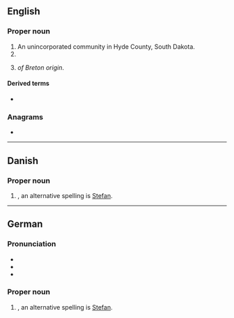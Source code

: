 ==English==
{{wikipedia|Stephan}}

===Proper noun===
{{en-proper noun}}

# An unincorporated community in Hyde County, South Dakota.
# {{given name|male|lang=en}}
# {{surname|from=Breton|lang=en|dot=}} ''of Breton origin''.

====Derived terms====
* {{l|en|stephanite}}

===Anagrams===
* {{anagrams|en|a=aehnpst|haptens}}

----

==Danish==

===Proper noun===
{{head|da|proper noun}}

# {{given name|male|lang=da}}, an alternative spelling is [[Stefan]].

----

==German==

===Pronunciation===
* {{IPA|[ˈʃtɛfan]|lang=de}}
* {{audio|De-at Stefan.ogg|Audio (Austria)|lang=de}}
* {{hyphenation|Ste|phan|lang=de}}

===Proper noun===
{{de-proper noun|m}}

# {{given name|male|lang=de}}, an alternative spelling is [[Stefan]].